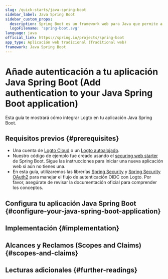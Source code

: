 ```yaml
---
slug: /quick-starts/java-spring-boot
sidebar_label: Java Spring Boot
sidebar_custom_props:
  description: Spring Boot es un framework web para Java que permite a los desarrolladores crear aplicaciones de servidor seguras, rápidas y escalables con el lenguaje de programación Java. (Spring Boot is a web framework for Java that enables developers to build secure, fast, and scalable server applications with the Java programming language.)
  logoFilename: 'spring-boot.svg'
language: java
official_link: https://spring.io/projects/spring-boot
app_type: Aplicación web tradicional (Traditional web)
framework: Java Spring Boot
---
```




# Añade autenticación a tu aplicación Java Spring Boot (Add authentication to your Java Spring Boot application)

Esta guía te mostrará cómo integrar Logto en tu aplicación Java Spring Boot.

<GuideTip />

## Requisitos previos \{#prerequisites}

- Una cuenta de [Logto Cloud](https://cloud.logto.io) o un [Logto autoalojado](/introduction/set-up-logto-oss).
- Nuestro código de ejemplo fue creado usando el [securing web starter](https://spring.io/guides/gs/securing-web) de Spring Boot. Sigue las instrucciones para iniciar una nueva aplicación web si aún no tienes una.
- En esta guía, utilizaremos las librerías [Spring Security](https://spring.io/projects/spring-security) y [Spring Security OAuth2](https://spring.io/guides/tutorials/spring-boot-oauth2) para manejar el flujo de autenticación OIDC con Logto. Por favor, asegúrate de revisar la documentación oficial para comprender los conceptos.

## Configura tu aplicación Java Spring Boot \{#configure-your-java-spring-boot-application}

<ConfigureApplication />

## Implementación \{#implementation}

<Implementation />

## Alcances y Reclamos (Scopes and Claims) \{#scopes-and-claims}

<ScopesAndClaims />

## Lecturas adicionales \{#further-readings}

<FurtherReadings />
